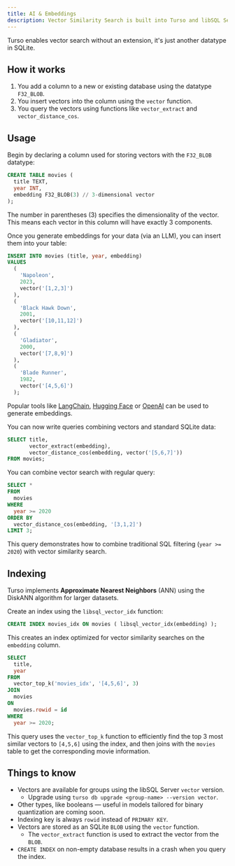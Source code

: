 ```yaml
---
title: AI & Embeddings
description: Vector Similarity Search is built into Turso and libSQL Server as a native datatype.
---
```


Turso enables vector search without an extension, it's just another datatype in SQLite.

<Snippet file="technical-preview-banner.mdx" />

## How it works

1. You add a column to a new or existing database using the datatype `F32_BLOB`.
2. You insert vectors into the column using the `vector` function.
3. You query the vectors using functions like `vector_extract` and `vector_distance_cos`.

## Usage

<Steps>

<Step title="Create a table">

Begin by declaring a column used for storing vectors with the `F32_BLOB` datatype:

```sql {4}
CREATE TABLE movies (
  title TEXT,
  year INT,
  embedding F32_BLOB(3) // 3-dimensional vector
);
```

The number in parentheses (3) specifies the dimensionality of the vector. This means each vector in this column will have exactly 3 components.

</Step>

<Step title="Generate and insert embeddings">

Once you generate embeddings for your data (via an LLM), you can insert them into your table:

```sql
INSERT INTO movies (title, year, embedding)
VALUES
  (
    'Napoleon',
    2023,
    vector('[1,2,3]')
  ),
  (
    'Black Hawk Down',
    2001,
    vector('[10,11,12]')
  ),
  (
    'Gladiator',
    2000,
    vector('[7,8,9]')
  ),
  (
    'Blade Runner',
    1982,
    vector('[4,5,6]')
  );
```

Popular tools like [LangChain](https://www.langchain.com), [Hugging Face](https://huggingface.co) or [OpenAI](https://turso.tech/blog/how-to-generate-and-store-openai-vector-embeddings-with-turso) can be used to generate embeddings.

</Step>

<Step title="Peform a vector similarity search">

You can now write queries combining vectors and standard SQLite data:

```sql
SELECT title,
       vector_extract(embedding),
       vector_distance_cos(embedding, vector('[5,6,7]'))
FROM movies;
```

</Step>

<Step title="Combine regular table data with vector search">

You can combine vector search with regular query:

```sql
SELECT *
FROM
  movies
WHERE
  year >= 2020
ORDER BY
  vector_distance_cos(embedding, '[3,1,2]')
LIMIT 3;
```

This query demonstrates how to combine traditional SQL filtering (`year >= 2020`) with vector similarity search.

</Step>

</Steps>

## Indexing

Turso implements **Approximate Nearest Neighbors** (ANN) using the DiskANN algorithm for larger datasets.

<Steps>

<Step title="Create an Index">

Create an index using the `libsql_vector_idx` function:

```sql
CREATE INDEX movies_idx ON movies ( libsql_vector_idx(embedding) );
```

This creates an index optimized for vector similarity searches on the `embedding` column.

</Step>

<Step title="Query the indexed table">

```sql
SELECT
  title,
  year
FROM
  vector_top_k('movies_idx', '[4,5,6]', 3)
JOIN
  movies
ON
  movies.rowid = id
WHERE
  year >= 2020;
```

This query uses the `vector_top_k` function to efficiently find the top 3 most similar vectors to `[4,5,6]` using the index, and then joins with the `movies` table to get the corresponding movie information.

</Step>

</Steps>

## Things to know

- Vectors are available for groups using the libSQL Server `vector` version.
  - Upgrade using `turso db upgrade <group-name> --version vector`.
- Other types, like booleans &mdash; useful in models tailored for binary
  quantization are coming soon.
- Indexing key is always `rowid` instead of `PRIMARY KEY`.
- Vectors are stored as an SQLite `BLOB` using the `vector` function.
  - The `vector_extract` function is used to extract the vector from the `BLOB`.
- `CREATE INDEX` on non-empty database results in a crash when you query the index.
